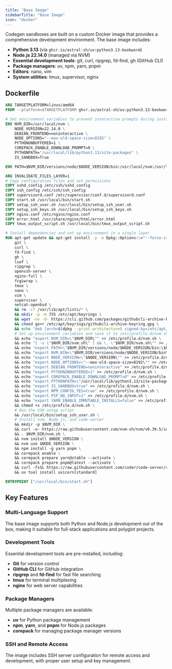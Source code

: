 ```yaml
---
title: "Base Image"
sidebarTitle: "Base Image"
icon: "docker"
---
```


Codegen sandboxes are built on a custom Docker image that provides a comprehensive development environment. The base image includes:

- **Python 3.13** (via `ghcr.io/astral-sh/uv:python3.13-bookworm`)
- **Node.js 22.14.0** (managed via NVM)
- **Essential development tools**: git, curl, ripgrep, fd-find, gh (GitHub CLI)
- **Package managers**: uv, npm, yarn, pnpm
- **Editors**: nano, vim
- **System utilities**: tmux, supervisor, nginx

## Dockerfile

```dockerfile
ARG TARGETPLATFORM=linux/amd64
FROM --platform=$TARGETPLATFORM ghcr.io/astral-sh/uv:python3.13-bookworm

# Set environment variables to prevent interactive prompts during installation
ENV NVM_DIR=/usr/local/nvm \
    NODE_VERSION=22.14.0 \
    DEBIAN_FRONTEND=noninteractive \
    NODE_OPTIONS="--max-old-space-size=8192" \
    PYTHONUNBUFFERED=1 \
    COREPACK_ENABLE_DOWNLOAD_PROMPT=0 \
    PYTHONPATH="/usr/local/lib/python3.13/site-packages" \
    IS_SANDBOX=True

ENV PATH=$NVM_DIR/versions/node/$NODE_VERSION/bin:/usr/local/nvm:/usr/local/bin:$PATH

ARG INVALIDATE_FILES_LAYER=1
# Copy configuration files and set permissions
COPY sshd_config /etc/ssh/sshd_config
COPY ssh_config /etc/ssh/ssh_config
COPY supervisord.conf /etc/supervisor/conf.d/supervisord.conf
COPY start.sh /usr/local/bin/start.sh
COPY setup_ssh_user.sh /usr/local/bin/setup_ssh_user.sh
COPY setup_ssh_keys.sh /usr/local/bin/setup_ssh_keys.sh
COPY nginx.conf /etc/nginx/nginx.conf
COPY error.html /usr/share/nginx/html/error.html
COPY tmux_output_script.sh /usr/local/bin/tmux_output_script.sh

# Install dependencies and set up environment in a single layer
RUN apt-get update && apt-get install -y -o Dpkg::Options::="--force-confold" \
    git \
    curl \
    fd-find \
    gh \
    lsof \
    ripgrep \
    openssh-server \
    nginx-full \
    fcgiwrap \
    tmux \
    nano \
    vim \
    supervisor \
    netcat-openbsd \
    && rm -rf /var/lib/apt/lists/* \
    && mkdir -p -m 755 /etc/apt/keyrings \
    && wget -nv -O- https://cli.github.com/packages/githubcli-archive-keyring.gpg | tee /etc/apt/keyrings/githubcli-archive-keyring.gpg > /dev/null \
    && chmod go+r /etc/apt/keyrings/githubcli-archive-keyring.gpg \
    && echo "deb [arch=$(dpkg --print-architecture) signed-by=/etc/apt/keyrings/githubcli-archive-keyring.gpg] https://cli.github.com/packages stable main" | tee /etc/apt/sources.list.d/github-cli.list > /dev/null \
    # Set up environment variables and save it to /etc/profile.d/nvm.sh
    && echo "export NVM_DIR=\"$NVM_DIR\"" >> /etc/profile.d/nvm.sh \
    && echo "[ -s \"$NVM_DIR/nvm.sh\" ] && \. \"$NVM_DIR/nvm.sh\"" >> /etc/profile.d/nvm.sh \
    && echo "export PATH=\"$NVM_DIR/versions/node/$NODE_VERSION/bin:\$PATH\"" >> /etc/profile.d/nvm.sh \
    && echo "export NVM_BIN=\"$NVM_DIR/versions/node/$NODE_VERSION/bin\"" >> /etc/profile.d/nvm.sh \
    && echo "export NODE_VERSION=\"$NODE_VERSION\"" >> /etc/profile.d/nvm.sh \
    && echo "export NODE_OPTIONS=\"--max-old-space-size=8192\"" >> /etc/profile.d/nvm.sh \
    && echo "export DEBIAN_FRONTEND=noninteractive" >> /etc/profile.d/nvm.sh \
    && echo "export PYTHONUNBUFFERED=1" >> /etc/profile.d/nvm.sh \
    && echo "export COREPACK_ENABLE_DOWNLOAD_PROMPT=0" >> /etc/profile.d/nvm.sh \
    && echo "export PYTHONPATH=\"/usr/local/lib/python3.13/site-packages\"" >> /etc/profile.d/nvm.sh \
    && echo "export IS_SANDBOX=true" >> /etc/profile.d/nvm.sh \
    && echo "export NPM_CONFIG_YES=true" >> /etc/profile.d/nvm.sh \
    && echo "export PIP_NO_INPUT=1" >> /etc/profile.d/nvm.sh \
    && echo "export YARN_ENABLE_IMMUTABLE_INSTALLS=false" >> /etc/profile.d/nvm.sh \
    && chmod +x /etc/profile.d/nvm.sh \
    # Run the SSH setup script
    && /usr/local/bin/setup_ssh_user.sh \
    # Install nvm, Node.js, and code-server
    && mkdir -p $NVM_DIR \
    && curl -o- https://raw.githubusercontent.com/nvm-sh/nvm/v0.39.5/install.sh | bash \
    && . $NVM_DIR/nvm.sh \
    && nvm install $NODE_VERSION \
    && nvm use $NODE_VERSION \
    && npm install -g yarn pnpm \
    && corepack enable \
    && corepack prepare yarn@stable --activate \
    && corepack prepare pnpm@latest --activate \
    && curl -fsSL https://raw.githubusercontent.com/coder/code-server/refs/tags/v4.99.1/install.sh | sh \
    && uv tool install uvicorn[standard]

ENTRYPOINT ["/usr/local/bin/start.sh"]
```

## Key Features

### Multi-Language Support
The base image supports both Python and Node.js development out of the box, making it suitable for full-stack applications and polyglot projects.

### Development Tools
Essential development tools are pre-installed, including:
- **Git** for version control
- **GitHub CLI** for GitHub integration
- **ripgrep** and **fd-find** for fast file searching
- **tmux** for terminal multiplexing
- **nginx** for web server capabilities

### Package Managers
Multiple package managers are available:
- **uv** for Python package management
- **npm**, **yarn**, and **pnpm** for Node.js packages
- **corepack** for managing package manager versions

### SSH and Remote Access
The image includes SSH server configuration for remote access and development, with proper user setup and key management. 